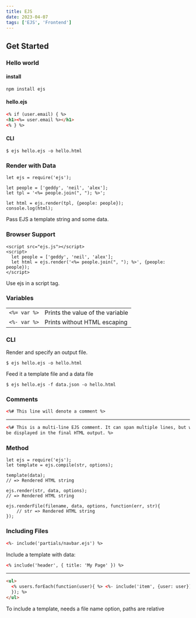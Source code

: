 ```yaml
---
title: EJS
date: 2023-04-07
tags: ['EJS', 'Frontend']
---
```


## Get Started

### Hello world

#### install

```
npm install ejs
```

#### hello.ejs

```html
<% if (user.email) { %>
<h1><%= user.email %></h1>
<% } %>
```

#### CLI

```shell
$ ejs hello.ejs -o hello.html
```

### Render with Data

```
let ejs = require('ejs');

let people = ['geddy', 'neil', 'alex'];
let tpl = '<%= people.join(", "); %>';

let html = ejs.render(tpl, {people: people});
console.log(html);
```

Pass EJS a template string and some data.

### Browser Support

```
<script src="ejs.js"></script>
<script>
  let people = ['geddy', 'neil', 'alex'];
  let html = ejs.render('<%= people.join(", "); %>', {people: people});
</script>
```

Use ejs in a script tag.

### Variables

|              |                                  |
| ------------ | -------------------------------- |
| `<%= var %>` | Prints the value of the variable |
| `<%- var %>` | Prints without HTML escaping     |

### CLI

Render and specify an output file.

```shell
$ ejs hello.ejs -o hello.html
```

Feed it a template file and a data file

```shell
$ ejs hello.ejs -f data.json -o hello.html
```

### Comments

```html
<%# This line will denote a comment %>
```

---

```html
<%# This is a multi-line EJS comment. It can span multiple lines, but will not
be displayed in the final HTML output. %>
```

### Method

```
let ejs = require('ejs');
let template = ejs.compile(str, options);

template(data);
// => Rendered HTML string

ejs.render(str, data, options);
// => Rendered HTML string

ejs.renderFile(filename, data, options, function(err, str){
    // str => Rendered HTML string
});
```

### Including Files

```html
<%- include('partials/navbar.ejs') %>
```

Include a template with data:

```html
<% include('header', { title: 'My Page' }) %>
```

---

```html
<ul>
  <% users.forEach(function(user){ %> <%- include('item', {user: user}); %> <%
  }); %>
</ul>
```

To include a template, needs a file name option, paths are relative
